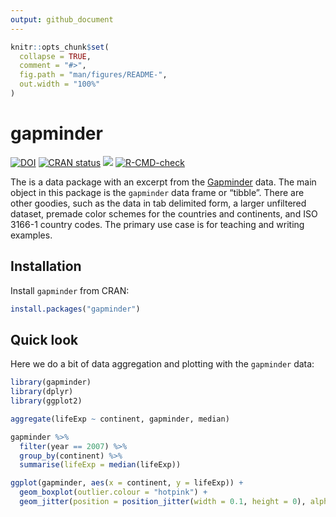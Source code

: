 ```yaml
---
output: github_document
---
```


<!-- README.md is generated from README.Rmd. Please edit that file -->

```r
knitr::opts_chunk$set(
  collapse = TRUE,
  comment = "#>",
  fig.path = "man/figures/README-",
  out.width = "100%"
)
```

# gapminder

<!-- badges: start -->
[![DOI](https://zenodo.org/badge/DOI/10.5281/zenodo.594018.svg)](https://doi.org/10.5281/zenodo.594018)
[![CRAN status](https://www.r-pkg.org/badges/version/gapminder)](https://CRAN.R-project.org/package=gapminder)
![](http://cranlogs.r-pkg.org/badges/grand-total/gapminder)
[![R-CMD-check](https://github.com/jennybc/gapminder/actions/workflows/R-CMD-check.yaml/badge.svg)](https://github.com/jennybc/gapminder/actions/workflows/R-CMD-check.yaml)
<!-- badges: end -->

The is a data package with an excerpt from the [Gapminder](https://www.gapminder.org/data/) data.
The main object in this package is the `gapminder` data frame or "tibble".
There are other goodies, such as the data in tab delimited form, a larger unfiltered dataset, premade color schemes for the countries and continents, and ISO 3166-1 country codes.
The primary use case is for teaching and writing examples.

## Installation

Install `gapminder` from CRAN:

```r
install.packages("gapminder")
```

## Quick look

Here we do a bit of data aggregation and plotting with the `gapminder` data:

```r
library(gapminder)
library(dplyr)
library(ggplot2)

aggregate(lifeExp ~ continent, gapminder, median)

gapminder %>%
  filter(year == 2007) %>%
  group_by(continent) %>%
  summarise(lifeExp = median(lifeExp))

ggplot(gapminder, aes(x = continent, y = lifeExp)) +
  geom_boxplot(outlier.colour = "hotpink") +
  geom_jitter(position = position_jitter(width = 0.1, height = 0), alpha = 1 / 4)
```
